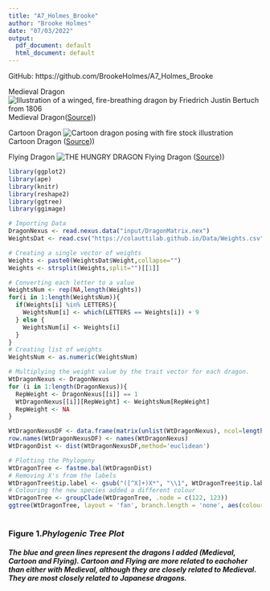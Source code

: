 ```yaml
---
title: "A7_Holmes_Brooke"
author: "Brooke Holmes"
date: "07/03/2022"
output:
  pdf_document: default
  html_document: default
---
```

GitHub: https://github.com/BrookeHolmes/A7_Holmes_Brooke

Medieval Dragon
![Illustration of a winged, fire-breathing dragon by Friedrich Justin Bertuch from 1806](images/Dragon1.jpeg) 
Medieval Dragon([Source](https://en.wikipedia.org/wiki/Dragon)))  

Cartoon Dragon
![Cartoon dragon posing with fire stock illustration](images/Dragon2.jpeg)  
Cartoon Dragon ([Source](https://www.istockphoto.com/vector/cartoon-dragon-posing-with-fire-gm486859494-73500809)))  

Flying Dragon
![THE HUNGRY DRAGON](images/Dragon3.png)
Flying Dragon ([Source](https://www.feedyourdragon.com/about.html)))  

```r
library(ggplot2)
library(ape)
library(knitr)
library(reshape2)
library(ggtree)
library(ggimage)
```

```r
# Importing Data
DragonNexus <- read.nexus.data("input/DragonMatrix.nex")
WeightsDat <- read.csv("https://colauttilab.github.io/Data/Weights.csv")
```

```r
# Creating a single vector of weights
Weights <- paste0(WeightsDat$Weight,collapse="")
Weights <- strsplit(Weights,split="")[[1]]

# Converting each letter to a value
WeightsNum <- rep(NA,length(Weights))
for(i in 1:length(WeightsNum)){
  if(Weights[i] %in% LETTERS){
    WeightsNum[i] <- which(LETTERS == Weights[i]) + 9
  } else {
    WeightsNum[i] <- Weights[i]
  }
}
# Creating list of weights
WeightsNum <- as.numeric(WeightsNum)

# Multiplying the weight value by the trait vector for each dragon.
WtDragonNexus <- DragonNexus
for (i in 1:length(DragonNexus)){
  RepWeight <- DragonNexus[[i]] == 1
  WtDragonNexus[[i]][RepWeight] <- WeightsNum[RepWeight]
  RepWeight <- NA
}

WtDragonNexusDF <- data.frame(matrix(unlist(WtDragonNexus), ncol=length(DragonNexus[[1]]), byrow=T))
row.names(WtDragonNexusDF) <- names(WtDragonNexus)
WtDragonDist <- dist(WtDragonNexusDF,method='euclidean')
```


```r
# Plotting the Phylogeny
WtDragonTree <- fastme.bal(WtDragonDist)
# Removing X's from the labels
WtDragonTree$tip.label <- gsub("([^X]+)X*", "\\1", WtDragonTree$tip.label)  
# Colouring the new species added a different colour
WtDragonTree <- groupClade(WtDragonTree, .node = c(122, 123))  
ggtree(WtDragonTree, layout = 'fan', branch.length = 'none', aes(colour = group)) + geom_tiplab(size = 2, hjust = -.1)  
    
```
### __Figure 1.__*Phylogenic Tree Plot*
##### The blue and green lines represent the dragons I added (Medieval, Cartoon and Flying). Cartoon and Flying are more related to eachoher than either with Medieval, although they are closely related to Medieval. They are most closely related to Japanese dragons.



